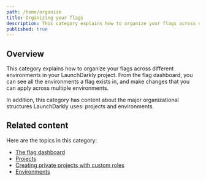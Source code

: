 ```yaml
---
path: /home/organize
title: Organizing your flags
description: This category explains how to organize your flags across different environments in your LaunchDarkly project.
published: true
---
```


## Overview

This category explains how to organize your flags across different environments in your LaunchDarkly project. From the flag dashboard, you can see all the environments a flag exists in, and make changes that you can apply across multiple environments.

In addition, this category has content about the major organizational structures LaunchDarkly uses: projects and environments.

## Related content

Here are the topics in this category:

* [The flag dashboard](/home/organize/dashboard)
* [Projects](/home/organize/projects)
* [Creating private projects with custom roles](/home/organize/private-projects)
* [Environments](/home/organize/environments)
